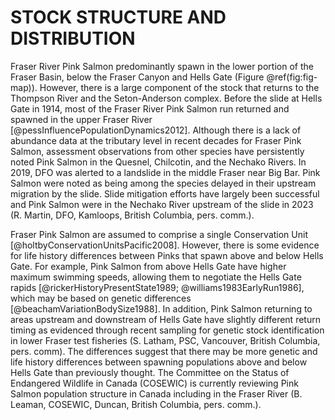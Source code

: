 # STOCK STRUCTURE AND DISTRIBUTION  

Fraser River Pink Salmon predominantly spawn in the lower portion of the Fraser Basin, below the Fraser Canyon and Hells Gate (Figure \@ref(fig:fig-map)). 
However, there is a large component of the stock that returns to the Thompson River and the Seton-Anderson complex. 
Before the slide at Hells Gate in 1914, most of the Fraser River Pink Salmon run returned and spawned in the upper Fraser River [@pessInfluencePopulationDynamics2012]. 
Although there is a lack of abundance data at the tributary level in recent decades for Fraser Pink Salmon, assessment observations from other species have persistently noted Pink Salmon in the Quesnel, Chilcotin, and the Nechako Rivers. 
In 2019, DFO was alerted to a landslide in the middle Fraser near Big Bar. 
Pink Salmon were noted as being among the species delayed in their upstream migration by the slide. 
Slide mitigation efforts have largely been successful and Pink Salmon were in the Nechako River upstream of the slide in 2023 (R. Martin, DFO, Kamloops, British Columbia, pers. comm.).  


Fraser Pink Salmon are assumed to comprise a single Conservation Unit [@holtbyConservationUnitsPacific2008]. 
However, there is some evidence for life history differences between Pinks that spawn above and below Hells Gate. 
For example, Pink Salmon from above Hells Gate have higher maximum swimming speeds, allowing them to negotiate the Hells Gate rapids [@rickerHistoryPresentState1989; @williams1983EarlyRun1986], which may be based on genetic differences [@beachamVariationBodySize1988]. 
In addition, Pink Salmon returning to areas upstream and downstream of Hells Gate have slightly different return timing as evidenced through recent sampling for genetic stock identification in lower Fraser test fisheries (S. Latham, PSC, Vancouver, British Columbia, pers. comm). 
The differences suggest that there may be more genetic and life history differences between spawning populations above and below Hells Gate than previously thought. 
The Committee on the Status of Endangered Wildlife in Canada (COSEWIC) is currently reviewing Pink Salmon population structure in Canada including in the Fraser River (B. Leaman, COSEWIC, Duncan, British Columbia, pers. comm.).  

